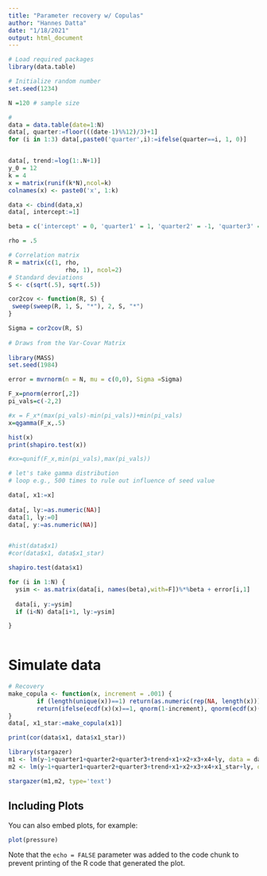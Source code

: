 ```yaml
---
title: "Parameter recovery w/ Copulas"
author: "Hannes Datta"
date: "1/18/2021"
output: html_document
---
```


```r

# Load required packages
library(data.table)

# Initialize random number
set.seed(1234)

N =120 # sample size

#
data = data.table(date=1:N)
data[, quarter:=floor(((date-1)%%12)/3)+1]
for (i in 1:3) data[,paste0('quarter',i):=ifelse(quarter==i, 1, 0)]


data[, trend:=log(1:.N+1)]
y_0 = 12
k = 4
x = matrix(runif(k*N),ncol=k)
colnames(x) <- paste0('x', 1:k)

data <- cbind(data,x)
data[, intercept:=1]

beta = c('intercept' = 0, 'quarter1' = 1, 'quarter2' = -1, 'quarter3' = -.5, 'trend' = .1, 'x1' = 1, 'x2' = -2, 'x3' = .5, 'x4'=2, 'ly' = .9)

rho = .5

# Correlation matrix
R = matrix(c(1, rho,
                rho, 1), ncol=2)
# Standard deviations
S <- c(sqrt(.5), sqrt(.5))

cor2cov <- function(R, S) {
 sweep(sweep(R, 1, S, "*"), 2, S, "*")
}

Sigma = cor2cov(R, S)
  
# Draws from the Var-Covar Matrix
  
library(MASS)
set.seed(1984)

error = mvrnorm(n = N, mu = c(0,0), Sigma =Sigma)

F_x=pnorm(error[,2])
pi_vals=c(-2,2)

#x = F_x*(max(pi_vals)-min(pi_vals))+min(pi_vals)
x=qgamma(F_x,.5)

hist(x)
print(shapiro.test(x))

#xx=qunif(F_x,min(pi_vals),max(pi_vals))

# let's take gamma distribution
# loop e.g., 500 times to rule out influence of seed value

data[, x1:=x]
	  
data[, ly:=as.numeric(NA)]
data[1, ly:=0]
data[, y:=as.numeric(NA)]  


#hist(data$x1)
#cor(data$x1, data$x1_star)

shapiro.test(data$x1)

for (i in 1:N) {
  ysim <- as.matrix(data[i, names(beta),with=F])%*%beta + error[i,1]
  
  data[i, y:=ysim]
  if (i<N) data[i+1, ly:=ysim]

}
  
```

# Simulate data

```r

# Recovery
make_copula <- function(x, increment = .001) {
		if (length(unique(x))==1) return(as.numeric(rep(NA, length(x))))
		return(ifelse(ecdf(x)(x)==1, qnorm(1-increment), qnorm(ecdf(x)(x))))
}
data[, x1_star:=make_copula(x1)]

print(cor(data$x1, data$x1_star))

library(stargazer)
m1 <- lm(y~1+quarter1+quarter2+quarter3+trend+x1+x2+x3+x4+ly, data = data)
m2 <- lm(y~1+quarter1+quarter2+quarter3+trend+x1+x2+x3+x4+x1_star+ly, data = data)

stargazer(m1,m2, type='text')

```

## Including Plots

You can also embed plots, for example:

```r
plot(pressure)
```

Note that the `echo = FALSE` parameter was added to the code chunk to prevent printing of the R code that generated the plot.
